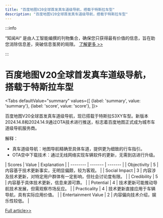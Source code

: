 ```yaml
---
title: "百度地图V20全球首发真车道级导航，搭载于特斯拉车型"
description: "百度地图V20全球首发真车道级导航，搭载于特斯拉车型"
---
```



:::info

“知闻AI“ 是由人工智能编撰的刊物集合，确保您只获得最有价值的信息，旨在助您消除信息差，突破信息茧房的局限。  [了解更多 >>](/)

:::

# 百度地图V20全球首发真车道级导航，搭载于特斯拉车型


<Tabs
	defaultValue="summary"
	values={[
	{label: 'summary', value: 'summary'},
	{label: 'score', value: 'score'},
]}>
<TabItem value="summary">


百度地图V20全球首发真车道级导航，现已搭载于特斯拉S3XY车型。新版本2024.14.8和2024.14.9通过OTA技术进行推送，标志着百度地图正式成为城市车道级导航服务商。

解释：
- 真车道级导航：地图导航精确至具体车道，提供更为细致的行车指引。
- OTA空中下载技术：通过无线网络实现车辆软件的更新，无需到店进行升级。
</TabItem>
<TabItem value="score">
	| Scores     | Value   | Explanation |
	| -------- | ------- | ------- |
	| Objectivity  | 5    | 内容基于技术更新事实，无明显偏颇，较为客观。    |
	| Social Impact | 3     | 内容涉及技术更新，对特定用户群体有一定影响，但社会讨论度有限。    |
	| Credibility    | 5    | 内容基于具体技术更新，信息来源可靠。    |
	| Potential    | 4    | 技术更新可能推动导航技术发展，但需观察市场反应。    |
	| Practicality    | 4    | 技术更新直接应用于车辆导航，具有实际应用价值。    |
	| Entertainment Value    | 2    | 内容偏向技术介绍，娱乐性较低。    |
</TabItem>
</Tabs>

[Full article>>](https://readhub.cn/topic/8aDvT1PSZCg)
